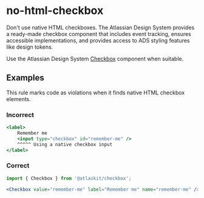 # no-html-checkbox

Don't use native HTML checkboxes. The Atlassian Design System provides a ready-made checkbox
component that includes event tracking, ensures accessible implementations, and provides access to
ADS styling features like design tokens.

Use the Atlassian Design System [Checkbox](https://atlassian.design/components/checkbox) component
when suitable.

## Examples

This rule marks code as violations when it finds native HTML checkbox elements.

### Incorrect

```jsx
<label>
	Remember me
	<input type="checkbox" id="remember-me" />
	^^^^^ Using a native checkbox input
</label>
```

### Correct

```jsx
import { Checkbox } from '@atlaskit/checkbox';

<Checkbox value="remember-me" label="Remember me" name="remember-me" />;
```
